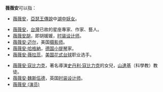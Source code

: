 '''薇薇安'''可以指：

*[[湖中妖女|薇薇安]]，[[亞瑟王傳說|亞瑟王傳說]]中[[湖中妖女|湖中妖女]]。

*[[薇薇安_(臺灣)|薇薇安]]，[[台灣|台灣]]已故的星座專家、作家、藝人。
*[[薇薇安胡|薇薇安胡]]，即胡媛媛，[[时装设计师|时装设计师]]。
*[[薇薇安·迈尔|薇薇安·迈尔]]，美国[[摄影师|摄影师]]。
*[[薇薇安·哈格納|薇薇安·哈格納]]，[[德國|德国]][[小提琴|小提琴]]家。
*[[薇薇安·薇拉蕊|薇薇安·薇拉蕊]]，[[美國|美国]][[花式撞球|花式台球]]职业选手。

*[[薇薇安·寇比力克|薇薇安·寇比力克]]，著名導演[[史丹利·寇比力克|史丹利·寇比力克]]的女兒，[[山達基|山達基]]（科學教）教徒。
*[[薇薇安·魏斯伍德|薇薇安·魏斯伍德]]，英国[[时装设计师|时装设计师]]。
*[[薇薇安_(演员)|薇薇安 (演员)]]
{{disambig|Cat=三字消歧义}}